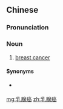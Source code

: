 ==Chinese==
{{zh-forms|type=21}}

===Pronunciation===
{{zh-pron
|m=rǔxiàn癌
|cat=n
}}

===Noun===
{{zh-noun}}

# [[breast cancer]]

====Synonyms====
*{{lb|zh|Min Nan}} {{zh-l|奶癌}}

{{zh-cat|Oncology}}

[[mg:乳腺癌]]
[[zh:乳腺癌]]